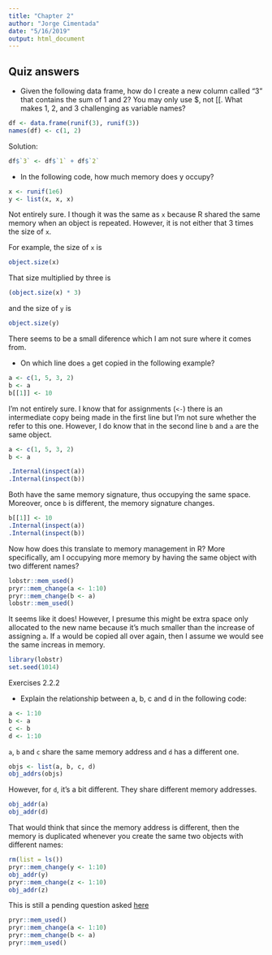 ```yaml
---
title: "Chapter 2"
author: "Jorge Cimentada"
date: "5/16/2019"
output: html_document
---
```


## Quiz answers

- Given the following data frame, how do I create a new column called “3” that contains the sum of 1 and 2? You may only use $, not [[. What makes 1, 2, and 3 challenging as variable names?

```r
df <- data.frame(runif(3), runif(3))
names(df) <- c(1, 2)
```

Solution: 

```r
df$`3` <- df$`1` + df$`2`
```

- In the following code, how much memory does y occupy?

```r
x <- runif(1e6)
y <- list(x, x, x)
```

Not entirely sure. I though it was the same as `x` because R shared the same memory when an object is repeated. However, it is not either that 3 times the size of `x`.

For example, the size of `x` is

```r
object.size(x)
```

That size multiplied by three is

```r
(object.size(x) * 3)
```

and the size of `y` is

```r
object.size(y)
```

There seems to be a small diference which I am not sure where it comes from.


- On which line does `a` get copied in the following example?

```r
a <- c(1, 5, 3, 2)
b <- a
b[[1]] <- 10
```

I'm not entirely sure. I know that for assignments (`<-`) there is an intermediate copy being made in the first line but I'm not sure whether the refer to this one. However, I do know that in the second line `b` and `a` are the same object.

```r
a <- c(1, 5, 3, 2)
b <- a

.Internal(inspect(a))
.Internal(inspect(b))
```
Both have the same memory signature, thus occupying the same space. Moreover, once `b` is different, the memory signature changes.

```r
b[[1]] <- 10
.Internal(inspect(a))
.Internal(inspect(b))
```

Now how does this translate to memory management in R? More specifically, am I occupying more memory by having the same object with two different names?

```r
lobstr::mem_used()
pryr::mem_change(a <- 1:10)
pryr::mem_change(b <- a)
lobstr::mem_used()
```
It seems like it does! However, I presume this might be extra space only allocated to the new name because it's much smaller than the increase of assigning `a`. If `a` would be copied all over again, then I assume we would see the same increas in memory.

```r
library(lobstr)
set.seed(1014)
```

Exercises 2.2.2

- Explain the relationship between a, b, c and d in the following code:

```r
a <- 1:10
b <- a
c <- b
d <- 1:10
```

`a`, `b` and `c` share the same memory address and `d` has a different one.

```r
objs <- list(a, b, c, d)
obj_addrs(objs)
```

However, for `d`, it's a bit different. They share different memory addresses.

```r
obj_addr(a)
obj_addr(d)
```

That would think that since the memory address is different, then the memory is duplicated whenever you create the same two objects with different names:

```r
rm(list = ls())
pryr::mem_change(y <- 1:10)
obj_addr(y)
pryr::mem_change(z <- 1:10)
obj_addr(z)
```

This is still a pending question asked [here](https://twitter.com/cimentadaj/status/1129047253346332674)


```r
pryr::mem_used()
pryr::mem_change(a <- 1:10)
pryr::mem_change(b <- a)
pryr::mem_used()
```
